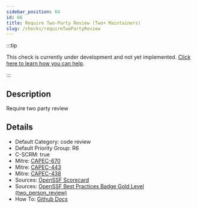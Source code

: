 ```yaml
---
sidebar_position: 64
id: 66
title: Require Two-Party Review (Two+ Maintainers)
slug: /checks/requireTwoPartyReview
---
```


<!-- BANNER:START -->
:::tip

This check is currently under development and not yet implemented. [Click here to learn how you can help](/contribute).

:::
<!-- BANNER:END -->

<!-- DESCRIPTION:START -->
## Description
Require two party review
<!-- DESCRIPTION:END -->

<!-- DETAILS:START -->
## Details
- Default Category: code review
- Default Priority Group: R6
- C-SCRM: true
- Mitre: [CAPEC-670](https://capec.mitre.org/data/definitions/670.html)
- Mitre: [CAPEC-443](https://capec.mitre.org/data/definitions/443.html)
- Mitre: [CAPEC-438](https://capec.mitre.org/data/definitions/438.html)
- Sources: [OpenSSF Scorecard](https://github.com/ossf/scorecard/blob/main/docs/checks.md#code-review)
- Sources: [OpenSSF Best Practices Badge Gold Level (two_person_review)](https://www.bestpractices.dev/en/criteria?details=true&rationale=true#2.two_person_review)
- How To: [Github Docs](https://docs.github.com/en/repositories/configuring-branches-and-merges-in-your-repository/managing-protected-branches/about-protected-branches#require-pull-request-reviews-before-merging)

<!-- DETAILS:END -->
